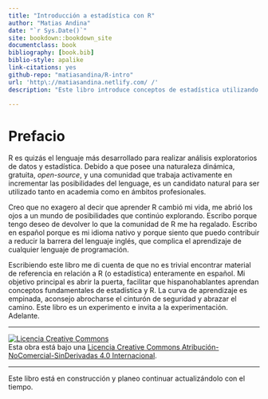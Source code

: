 ```yaml
--- 
title: "Introducción a estadística con R"
author: "Matias Andina"
date: "`r Sys.Date()`"
site: bookdown::bookdown_site
documentclass: book
bibliography: [book.bib]
biblio-style: apalike
link-citations: yes
github-repo: "matiasandina/R-intro"
url: 'http\://matiasandina.netlify.com/ /'
description: "Este libro introduce conceptos de estadística utilizando R. Está principalmente orientado a estudiantes que deseen aplicar e incrementar sus conocimientos estadísticos usando un lenguaje de programación. Sin embargo, aquellos usuarios que tengan algo de experiencia con R y quieran aventurarse a aumentar sus conocimientos estadísticos pueden encontrar utilidad en los capítulos más avanzados."

---
```


# Prefacio {-}

R es quizás el lenguaje más desarrollado para realizar análisis exploratorios de datos y estadística. Debido a que posee una naturaleza dinámica, gratuita, *open-source*, y una comunidad que trabaja activamente en incrementar las posibilidades del lenguage, es un candidato natural para ser utilizado tanto en academia como en ámbitos profesionales.  

Creo que no exagero al decir que aprender R cambió mi vida, me abrió los ojos a un mundo de posibilidades que continúo explorando. Escribo porque tengo deseo de devolver lo que la comunidad de R me ha regalado. Escribo en español porque es mi idioma nativo y porque siento que puedo contribuir a reducir la barrera del lenguaje inglés, que complica el aprendizaje de cualquier lenguaje de programación.

Escribiendo este libro me di cuenta de que no es trivial encontrar material de referencia en relación a R (o estadística) enteramente en español. Mi objetivo principal es abrir la puerta, facilitar que hispanohablantes aprendan conceptos fundamentales de estadística y R. La curva de aprendizaje es empinada, aconsejo abrocharse el cinturón de seguridad y abrazar el camino. Este libro es un experimento e invita a la experimentación. Adelante.

***

<a rel="license" href="http://creativecommons.org/licenses/by-nc-nd/4.0/"><img alt="Licencia Creative Commons" style="border-width:0" src="https://i.creativecommons.org/l/by-nc-nd/4.0/88x31.png" /></a><br />Esta obra está bajo una <a rel="license" href="http://creativecommons.org/licenses/by-nc-nd/4.0/">Licencia Creative Commons Atribución-NoComercial-SinDerivadas 4.0 Internacional</a>.

***

Este libro está en construcción y planeo continuar actualizándolo con el tiempo. 
